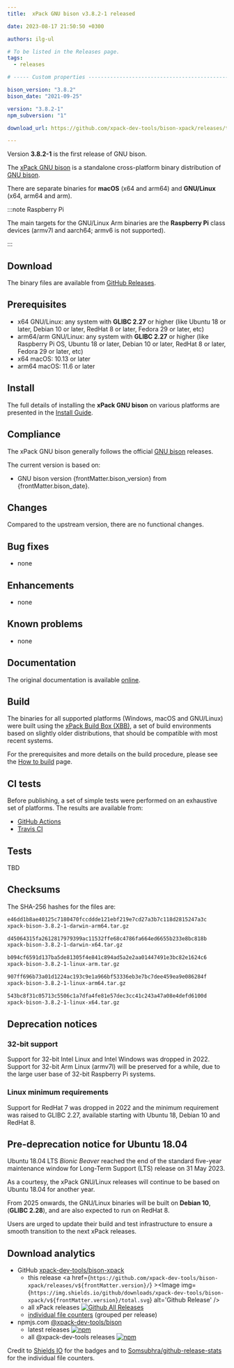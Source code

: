 ```yaml
---
title:  xPack GNU bison v3.8.2-1 released

date: 2023-08-17 21:50:50 +0300

authors: ilg-ul

# To be listed in the Releases page.
tags:
  - releases

# ----- Custom properties -----------------------------------------------------

bison_version: "3.8.2"
bison_date: "2021-09-25"

version: "3.8.2-1"
npm_subversion: "1"

download_url: https://github.com/xpack-dev-tools/bison-xpack/releases/tag/v3.8.2-1/

---
```


Version **3.8.2-1** is the first release of GNU bison.

<!-- truncate -->


The [xPack GNU bison](https://xpack.github.io/bison/)
is a standalone cross-platform binary distribution of
[GNU bison](https://www.gnu.org/software/bison/).

There are separate binaries for
**macOS** (x64 and arm64)
and **GNU/Linux** (x64, arm64 and arm).

:::note Raspberry Pi

The main targets for the GNU/Linux Arm
binaries are the **Raspberry Pi** class devices (armv7l and aarch64;
armv6 is not supported).

:::

## Download

The binary files are available from <a href={frontMatter.download_url}>GitHub Releases</a>.

## Prerequisites

- x64 GNU/Linux: any system with **GLIBC 2.27** or higher
  (like Ubuntu 18 or later, Debian 10 or later, RedHat 8 or later,
  Fedora 29 or later, etc)
- arm64/arm GNU/Linux: any system with **GLIBC 2.27** or higher
  (like Raspberry Pi OS, Ubuntu 18 or later, Debian 10 or later, RedHat 8 or later,
  Fedora 29 or later, etc)
- x64 macOS: 10.13 or later
- arm64 macOS: 11.6 or later

## Install

The full details of installing the **xPack GNU bison** on various platforms
are presented in the [Install Guide](/docs/install/).

## Compliance

The xPack GNU bison generally follows the official
[GNU bison](https://www.gnu.org/software/bison/) releases.

The current version is based on:

- GNU bison version {frontMatter.bison_version}
from {frontMatter.bison_date}.

## Changes

Compared to the upstream version, there are no functional changes.

## Bug fixes

- none

## Enhancements

- none

## Known problems

- none

## Documentation

The original documentation is available
[online](https://www.gnu.org/software/bison/manual/).

## Build

The binaries for all supported platforms
(Windows, macOS and GNU/Linux) were built using the
[xPack Build Box (XBB)](https://xpack.github.io/xbb/), a set
of build environments based on slightly older distributions, that should be
compatible with most recent systems.

For the prerequisites and more details on the build procedure, please see the
[How to build](https://github.com/xpack-dev-tools/bison-xpack/blob/xpack/README-MAINTAINER.md) page.

## CI tests

Before publishing, a set of simple tests were performed on an exhaustive
set of platforms. The results are available from:

- [GitHub Actions](https://github.com/xpack-dev-tools/bison-xpack/actions/)
- [Travis CI](https://app.travis-ci.com/github/xpack-dev-tools/bison-xpack/builds/)

## Tests

TBD

## Checksums

The SHA-256 hashes for the files are:

```txt
e46dd1b8ae40125c7180470fccddde121ebf219e7cd27a3b7c118d2815247a3c
xpack-bison-3.8.2-1-darwin-arm64.tar.gz

d45064315fa2612817979399ac11532ffe68c4786fa664ed6655b233e8bc818b
xpack-bison-3.8.2-1-darwin-x64.tar.gz

b094cf6591d137ba5de81305f4e841c894ad5a2e2aa01447491e3bc82e1624c6
xpack-bison-3.8.2-1-linux-arm.tar.gz

907ff696b73a01d1224ac193c9e1a966bf53336eb3e7bc7dee459ea9e086284f
xpack-bison-3.8.2-1-linux-arm64.tar.gz

543bc8f31c05713c5506c1a7dfa4fe81e57dec3cc41c243a47a08e4defd6100d
xpack-bison-3.8.2-1-linux-x64.tar.gz

```

## Deprecation notices

### 32-bit support

Support for 32-bit Intel Linux and Intel Windows was
dropped in 2022. Support for 32-bit Arm Linux (armv7l) will be preserved
for a while, due to the large user base of 32-bit Raspberry Pi systems.

### Linux minimum requirements

Support for RedHat 7 was dropped in 2022 and the
minimum requirement was raised to GLIBC 2.27, available starting
with Ubuntu 18, Debian 10 and RedHat 8.

## Pre-deprecation notice for Ubuntu 18.04

Ubuntu 18.04 LTS _Bionic Beaver_ reached the end of the standard five-year
maintenance window for Long-Term Support (LTS) release on 31 May 2023.

As a courtesy, the xPack GNU/Linux releases will continue to be based on
Ubuntu 18.04 for another year.

From 2025 onwards, the GNU/Linux binaries will be built on **Debian 10**,
(**GLIBC 2.28**), and are also expected to run on RedHat 8.

Users are urged to update their build and test infrastructure to
ensure a smooth transition to the next xPack releases.

## Download analytics

- GitHub [xpack-dev-tools/bison-xpack](https://github.com/xpack-dev-tools/bison-xpack/)
  - this release <a href={`https://github.com/xpack-dev-tools/bison-xpack/releases/v${frontMatter.version}/`} ><Image img={`https://img.shields.io/github/downloads/xpack-dev-tools/bison-xpack/v${frontMatter.version}/total.svg`} alt='Github Release' /></a>
  - all xPack releases [![Github All Releases](https://img.shields.io/github/downloads/xpack-dev-tools/bison-xpack/total.svg)](https://github.com/xpack-dev-tools/bison-xpack/releases/)
  - [individual file counters](https://somsubhra.github.io/github-release-stats/?username=xpack-dev-tools&repository=bison-xpack) (grouped per release)
- npmjs.com [@xpack-dev-tools/bison](https://www.npmjs.com/package/@xpack-dev-tools/bison)
  - latest releases [![npm](https://img.shields.io/npm/dw/@xpack-dev-tools/bison.svg)](https://www.npmjs.com/package/@xpack-dev-tools/bison/)
  - all @xpack-dev-tools releases [![npm](https://img.shields.io/npm/dt/@xpack-dev-tools/bison.svg)](https://www.npmjs.com/package/@xpack-dev-tools/bison/)

Credit to [Shields IO](https://shields.io) for the badges and to
[Somsubhra/github-release-stats](https://github.com/Somsubhra/github-release-stats)
for the individual file counters.
